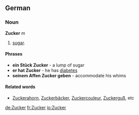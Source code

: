 ==German==
===Noun===
'''Zucker''' ''m''
# [[sugar]].

====Phrases====
* '''ein Stück Zucker''' - a lump of sugar
* '''er hat Zucker''' - he has [[diabetes]]
* '''seinem Affen Zucker geben''' - accommodate his whims

====Related words====
* [[Zuckerahorn]], [[Zuckerbäcker]], [[Zuckercouleur]], [[Zuckerguß]], etc

[[de:Zucker]]
[[fr:Zucker]]
[[io:Zucker]]